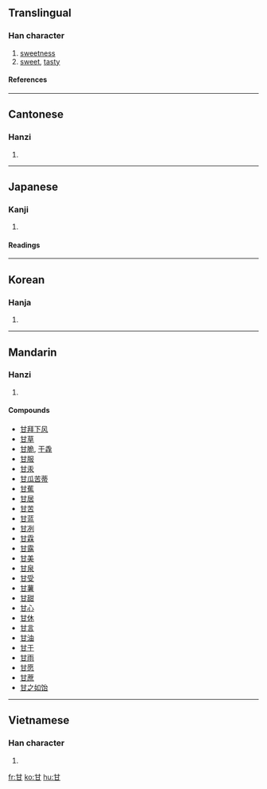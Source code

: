 ==Translingual==
===Han character===
{{Han char|rn=99|rad=甘|as=00|sn=5|four=4477<sub>0</sub>|canj=廿一 (TM)}}
# [[sweetness]]
# [[sweet]], [[tasty]]
====References====
{{Han ref|kx=0753.190|dkj=21643|dj=1161.010|hdz=42413.010|uh=7518|ud=29976|bh=A5CC|bd=42444}}

----
==Cantonese==
===Hanzi===
{{yue-hanzi|jyut=|y=gam1}}
# {{defn|Cantonese}}

----
== Japanese ==
===Kanji===
{{ja-kanji|grade=|rs=甘00}}
# {{defn|Japanese}} 
====Readings====
{{ja-readings|on=[[かん]] ([[kan]])|kun=[[あまい]] ([[甘い]], [[amai]]), [[うまい]] ([[甘い]], [[umai]]), [[あまんじる]] ([[甘んじる ]], [[amanjiru]])}}

----
==Korean==
===Hanja===
{{ko-hanja|hangeul=감|eumhun=|rv=gam|mr=kam|y=kam}}
# {{defn|Korean}}

----
==Mandarin==
===Hanzi===
{{cmn-hanzi|pin=[[gān]] (gan1)|wg=kan<sup>1</sup>}}
# {{defn|Mandarin}}

====Compounds====
*[[甘拜下风]]
*[[甘草]]
*[[甘脆]], [[干毳]]
*[[甘服]]
*[[甘汞]]
*[[甘瓜苦蒂]]
*[[甘蕉]]
*[[甘居]]
*[[甘苦]]
*[[甘蓝]]
*[[甘冽]]
*[[甘霖]]
*[[甘露]]
*[[甘美]]
*[[甘泉]]
*[[甘受]]
*[[甘薯]]
*[[甘甜]]
*[[甘心]]
*[[甘休]]
*[[甘言]]
*[[甘油]]
*[[甘于]]
*[[甘雨]]
*[[甘愿]]
*[[甘蔗]]
*[[甘之如饴]]

----
==Vietnamese==
===Han character===
{{vi-hantu|cam}}
# {{defn|Vietnamese}}

[[fr:甘]]
[[ko:甘]]
[[hu:甘]]